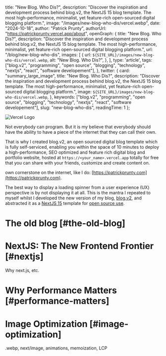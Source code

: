 
  title: "New Blog. Who Dis?",
  description: "Discover the inspiration and development process behind blog.v2, the NextJS 15 blog template. The most high-performance, minimalist, yet feature-rich open-sourced digital blogging platform.",
  image: "/images/new-blog-who-dis/vercel.webp",
  date: "2024-10-18",
  author: "Patrick Prunty",
  authorUrl: "https://patrickprunty.vercel.app/about",
  openGraph: {
    title: "New Blog. Who Dis?",
    description: "Discover the inspiration and development process behind blog.v2, the NextJS 15 blog template. The most high-performance, minimalist, yet feature-rich open-sourced digital blogging platform.",
    url: "/blog/new-blog-who-dis",
    images: [
      {
        url: `${SITE_URL}/images/new-blog-who-dis/vercel.webp`,
        alt: "New Blog. Who Dis?",
      },
    ],
    type: 'article',
    tags: ["blog.v2", "programming", "open source", "blogging", "technology", "nextjs", "react", "software developement"],
  },
  twitter: {
    card: "summary_large_image",
    title: "New Blog. Who Dis?",
    description: "Discover the inspiration and development process behind blog.v2, the NextJS 15 blog template. The most high-performance, minimalist, yet feature-rich open-sourced digital blogging platform.",
    image: `${SITE_URL}/images/new-blog-who-dis/vercel.webp`,
  },
  keywords: ["blog.v2", "programming", "open source", "blogging", "technology", "nextjs", "react", "software developement"],
  slug: "new-blog-who-dis",
  readingTime: 1
};

![Vercel Logo](/images/new-blog-who-dis/vercel.webp)

Not everybody can program. But it is my believe that everybody should have the ability to have a piece of the internet
that they can call their own.

That is why I created blog.v2, an open sourced digital blog template which is fully self-serviced, enabling you within the
space of 10 minutes to deploy a high-performance, SEO optimized and feature rich digital blog and portfolio website, hosted
at `https://<your_name>.vercel.app` totally for free that you can share with your friends, customize and create content on.




 own
cornerstone on the internet, like I do: [https://patrickprunty.com](https://patrickprunty.com).

The best way to display a loading spinner from a user experience (UX) perspective is by not displaying it at all. This
is the mantra I repeated to myself whilst I developed the new version of my blog, [blog.v2](), and abstracted it
as a [NextJS 15]() template for [open source use]().

# The old blog [#the-old-blog]

# NextJS: The New Frontend Frontier [#nextjs]

Why next.js, etc.

# Why Performance Matters [#performance-matters]

# Image Optimization [#image-optimization]

.webp, next/image, animations, memoization, LCP